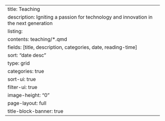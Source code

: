 ---
title: Teaching
description: Igniting a passion for technology and innovation in the next generation
listing:
  contents: teaching/*.qmd
  fields: [title, description, categories, date, reading-time]
  sort: "date desc"
  type: grid
  categories: true
  sort-ui: true
  filter-ui: true
  image-height: "0"
page-layout: full
title-block-banner: true
---